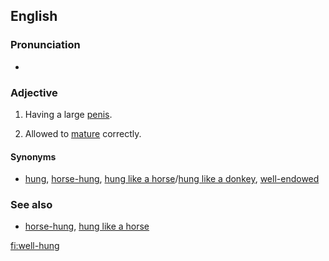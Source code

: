 ==English==

===Pronunciation===
* {{rhymes|ʌŋ|lang=en}}

===Adjective===
{{en-adj|head=[[well]][[-]][[hung]]|better-hung|sup=best-hung}}

# {{label|en|informal|vulgar}} Having a large [[penis]].
# {{label|en|of [[game]] meat}} Allowed to [[mature]] correctly.

====Synonyms====
* {{sense|having a large penis}} [[hung]], [[horse-hung]], [[hung like a horse]]/[[hung like a donkey]], [[well-endowed]]

===See also===
* [[horse-hung]], [[hung like a horse]]

[[fi:well-hung]]